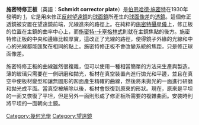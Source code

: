 '''施密特修正板'''（英語：'''Schmidt corrector plate'''）是[[伯恩哈德·施密特|伯恩哈德·施密特]]在1930年發明的 [https://web.archive.org/web/20080524175425/http://www.ast.cam.ac.uk/history/schmidt]，它是用來修正[[反射望遠鏡|反射望遠鏡]]的[[球面鏡|球面鏡]]所產生的[[球面像差|球面像差]]的[[透鏡|透鏡]]。這個修正透鏡被安置在望遠鏡前端，光線進來的路徑上。在純粹的[[施密特攝星儀|施密特攝星儀]]上，修正板的位置在主鏡的曲率中心上，而[[施密特-卡塞格林望遠鏡|施密特-卡塞格林式]]則就在主鏡焦點的後方。施密特修正板的中央和邊緣比較厚實，這改正了光線的路徑，使得鏡子外緣的光線和中心的光線都能匯聚在相同的點上。施密特修正板不會改變系統的焦距，只是修正球面像差。

施密特修正板的曲線雖然很複雜，但可以使用一種相當簡單的方法來生產與製造。薄的玻璃只需要在一側研磨和拋光，板材在真空裝置內進行拋光和平邊，並且在真空中使板材變型和讓無圖形的凹面產生精確的曲線，然後將未拋光的一面進行研磨和拋光成平面。當真空被解除以後，板材會恢復到原來的形狀。現在，原來是平坦的一面又恢復了平坦，但是另外一面則形成了修正板所需要的複雜曲面。安裝時則將平坦的一面朝向主鏡。{{clarify|problem=還是不知道複雜的曲面是何種曲面！）}}

[[Category:幾何光學|Category:幾何光學]]
[[Category:望遠鏡|Category:望遠鏡]]